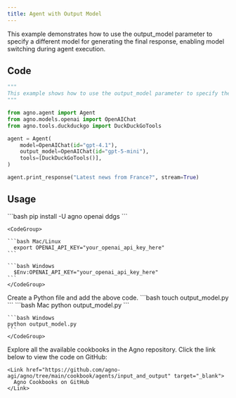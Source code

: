 ```yaml
---
title: Agent with Output Model
---
```


This example demonstrates how to use the output_model parameter to specify a different model for generating the final response, enabling model switching during agent execution.

## Code

```python output_model.py
"""
This example shows how to use the output_model parameter to specify the model that will be used to generate the final response.
"""

from agno.agent import Agent
from agno.models.openai import OpenAIChat
from agno.tools.duckduckgo import DuckDuckGoTools

agent = Agent(
    model=OpenAIChat(id="gpt-4.1"),
    output_model=OpenAIChat(id="gpt-5-mini"),
    tools=[DuckDuckGoTools()],
)

agent.print_response("Latest news from France?", stream=True)
```

## Usage

<Steps>
  <Snippet file="create-venv-step.mdx" />

  <Step title="Install libraries">
    ```bash
    pip install -U agno openai ddgs
    ```
  </Step>

  <Step title="Export your OpenAI API key">

    <CodeGroup>

    ```bash Mac/Linux
      export OPENAI_API_KEY="your_openai_api_key_here"
    ```

    ```bash Windows
      $Env:OPENAI_API_KEY="your_openai_api_key_here"
    ```
    </CodeGroup> 
  </Step>

  <Step title="Create a Python file">
    Create a Python file and add the above code.
    ```bash
    touch output_model.py
    ```
  </Step>

  <Step title="Run Agent">
    <CodeGroup>
    ```bash Mac
    python output_model.py
    ```
    
    ```bash Windows
    python output_model.py
    ```
    </CodeGroup>
  </Step>

  <Step title="Find All Cookbooks">
    Explore all the available cookbooks in the Agno repository. Click the link below to view the code on GitHub:

    <Link href="https://github.com/agno-agi/agno/tree/main/cookbook/agents/input_and_output" target="_blank">
      Agno Cookbooks on GitHub
    </Link>
  </Step>
</Steps>